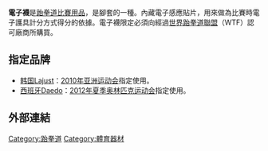 {{article issues|
{{expand|time=2010-11-18T07:20:03+00:00}}
{{expert|1=体育|time=2010-11-18T07:20:03+00:00}}
{{unreferenced|time=2010-11-18T07:20:03+00:00}}
{{unreferenced|time=2010-11-20T07:21:36+00:00}}
}}
'''電子襪'''是[[跆拳道用品|跆拳道比賽用品]]，是腳套的一種。內藏電子感應貼片，用來做為比賽時電子護具計分方式得分的依據。電子襪限定必須向經過[[世界跆拳道聯盟|世界跆拳道聯盟]]（WTF）認可廠商所購買。

==指定品牌==
*[[韩国|韩国]]Lajust：[[2010年亚洲运动会|2010年亚洲运动会]]指定使用。
*[[西班牙|西班牙]]Daedo：[[2012年夏季奥林匹克运动会|2012年夏季奥林匹克运动会]]指定使用。

==外部連結==

[[Category:跆拳道|Category:跆拳道]]
[[Category:體育器材|Category:體育器材]]